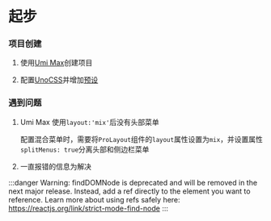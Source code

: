 # 起步


<Badge text="项目开发第一天" type="warning" />

### 项目创建

1. 使用[Umi Max](https://umijs.org/docs/max/introduce)创建项目

2. 配置[UnoCSS](https://umijs.org/docs/guides/styling#%E4%BD%BF%E7%94%A8-unocss)并增加[预设](https://unocss.dev/presets/)

### 遇到问题

1. Umi Max 使用`layout:'mix'`后没有头部菜单

   配置混合菜单时，需要将`ProLayout`组件的`layout`属性设置为`mix`，并设置属性`splitMenus: true`分离头部和侧边栏菜单

2. 一直报错的信息为解决

:::danger
Warning: findDOMNode is deprecated and will be removed in the next major release. Instead, add a ref directly to the element you want to reference. Learn more about using refs safely here: https://reactjs.org/link/strict-mode-find-node
:::
